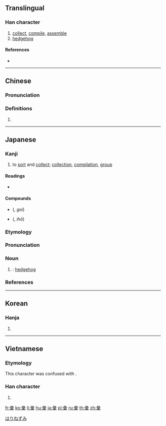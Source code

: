 {{also|彚|汇}}
==Translingual==

===Han character===
{{Han char|rn=58|rad=彐|as=10|sn=13|four=27904|canj=VMBWD|ids=⿳彑冖果}}

# [[collect]], [[compile]], [[assemble]]
# [[hedgehog]]

====References====
* {{Han ref|kx=0362.210|dkj=09936|dj=0681.020|hdz=20962.040|uh=5F59|ud=24409|bh=B74A|bd=46922}}

----

==Chinese==
{{zh-forms|s=汇|alt=彚}}

===Pronunciation===
{{zh-pron
|m=huì
|c=wai6,wui6
|mc=
|oc=
|ma=
|cat=v,n
}}

===Definitions===
{{zh-hanzi}}

# {{rfdef|lang=zh}}

----

==Japanese==

===Kanji===
{{ja-kanji|grade=c|rs=彐10}}

# to [[sort]] and [[collect]]; [[collection]], [[compilation]], [[group]]

====Readings====
* {{ja-readings|goon=[[い]] (i)|kanon=[[い]] (i)|kun=[[はりねずみ]] (harinezumi), [[あつまる]] (atsumaru), [[たぐい]] (tagui)}}

====Compounds====
{{der-top3|Compounds}}
* {{l|ja|語彙}} ({{l|ja|ごい}}, ''goi'')
* {{l|ja|彙報}} ({{l|ja|いほう}}, ''ihō'')
{{der-bottom}}

===Etymology===
{{ja-kanjitab|はりねずみ|yomi=k}}
{{compound|lang=ja|sort=はりねずみ|針|tr1=[[hari]]|t1=[[needle]]|鼠|tr2=[[nezumi]]|t2=[[mouse]], [[rat]] or the like}}

===Pronunciation===
{{ja-pron|はりねずみ|acc=3|acc_ref=NHK,DJR|y=k}}

===Noun===
{{ja-noun|はりねずみ|ハリネズミ}}

# {{alternative spelling of|針鼠|lang=ja}}: [[hedgehog]]

===References===
<references/>

[[Category:ja:Erinaceids|はりねずみ]]

----

==Korean==

===Hanja===
{{ko-hanja|hangeul=휘|eumhun=|rv=hwi|mr=hwi|y=hwi}}

# {{defn|lang=ko|sort=彐10}}

----

==Vietnamese==

===Etymology===
This character was confused with {{zh-l|*暈}}.

===Han character===
{{vi-hantu|[[vừng]], [[vị]], [[vựng]], [[hối]]|rs=彐10}}

# {{defn|lang=vi|sort=彐10}}

[[fr:彙]]
[[ko:彙]]
[[li:彙]]
[[hu:彙]]
[[ja:彙]]
[[pl:彙]]
[[ru:彙]]
[[th:彙]]
[[zh:彙]]